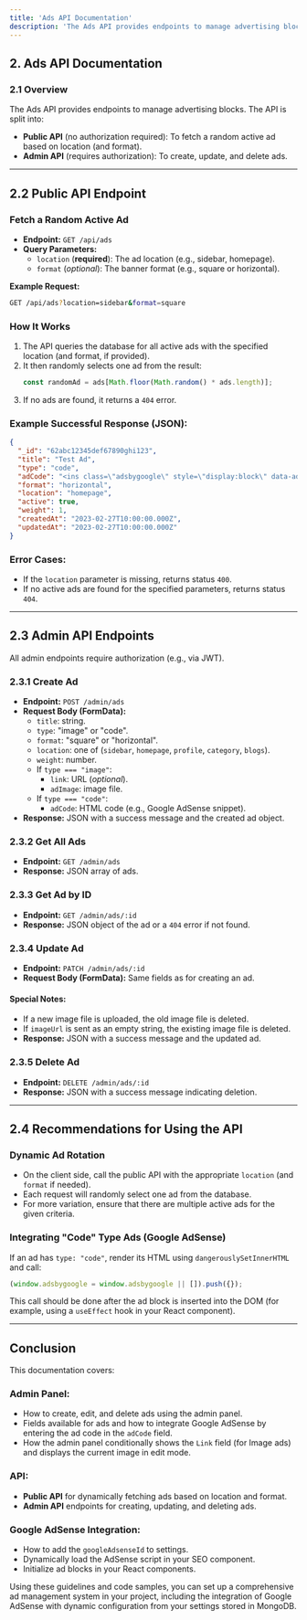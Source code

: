 ```yaml
---
title: 'Ads API Documentation'
description: 'The Ads API provides endpoints to manage advertising blocks, including both public and admin-level functionalities.'
---
```


## 2. Ads API Documentation

### 2.1 Overview
The Ads API provides endpoints to manage advertising blocks. The API is split into:

- **Public API** (no authorization required): To fetch a random active ad based on location (and format).
- **Admin API** (requires authorization): To create, update, and delete ads.

---
## 2.2 Public API Endpoint

### Fetch a Random Active Ad
- **Endpoint:** `GET /api/ads`
- **Query Parameters:**
  - `location` (**required**): The ad location (e.g., sidebar, homepage).
  - `format` (*optional*): The banner format (e.g., square or horizontal).

**Example Request:**
```bash
GET /api/ads?location=sidebar&format=square
```

### How It Works
1. The API queries the database for all active ads with the specified location (and format, if provided).
2. It then randomly selects one ad from the result:
   ```js
   const randomAd = ads[Math.floor(Math.random() * ads.length)];
   ```
3. If no ads are found, it returns a `404` error.

### Example Successful Response (JSON):
```json
{
  "_id": "62abc12345def67890ghi123",
  "title": "Test Ad",
  "type": "code",
  "adCode": "<ins class=\"adsbygoogle\" style=\"display:block\" data-ad-format=\"auto\" data-ad-slot=\"1234567890\"></ins><script>(adsbygoogle = window.adsbygoogle || []).push({});</script>",
  "format": "horizontal",
  "location": "homepage",
  "active": true,
  "weight": 1,
  "createdAt": "2023-02-27T10:00:00.000Z",
  "updatedAt": "2023-02-27T10:00:00.000Z"
}
```

### Error Cases:
- If the `location` parameter is missing, returns status `400`.
- If no active ads are found for the specified parameters, returns status `404`.

---
## 2.3 Admin API Endpoints
All admin endpoints require authorization (e.g., via JWT).

### 2.3.1 Create Ad
- **Endpoint:** `POST /admin/ads`
- **Request Body (FormData):**
  - `title`: string.
  - `type`: "image" or "code".
  - `format`: "square" or "horizontal".
  - `location`: one of (`sidebar`, `homepage`, `profile`, `category`, `blogs`).
  - `weight`: number.
  - If `type === "image"`:
    - `link`: URL (*optional*).
    - `adImage`: image file.
  - If `type === "code"`:
    - `adCode`: HTML code (e.g., Google AdSense snippet).
- **Response:** JSON with a success message and the created ad object.

### 2.3.2 Get All Ads
- **Endpoint:** `GET /admin/ads`
- **Response:** JSON array of ads.

### 2.3.3 Get Ad by ID
- **Endpoint:** `GET /admin/ads/:id`
- **Response:** JSON object of the ad or a `404` error if not found.

### 2.3.4 Update Ad
- **Endpoint:** `PATCH /admin/ads/:id`
- **Request Body (FormData):** Same fields as for creating an ad.

#### Special Notes:
- If a new image file is uploaded, the old image file is deleted.
- If `imageUrl` is sent as an empty string, the existing image file is deleted.
- **Response:** JSON with a success message and the updated ad.

### 2.3.5 Delete Ad
- **Endpoint:** `DELETE /admin/ads/:id`
- **Response:** JSON with a success message indicating deletion.

---
## 2.4 Recommendations for Using the API

### Dynamic Ad Rotation
- On the client side, call the public API with the appropriate `location` (and `format` if needed).
- Each request will randomly select one ad from the database.
- For more variation, ensure that there are multiple active ads for the given criteria.

### Integrating "Code" Type Ads (Google AdSense)
If an ad has `type: "code"`, render its HTML using `dangerouslySetInnerHTML` and call:
```js
(window.adsbygoogle = window.adsbygoogle || []).push({});
```
This call should be done after the ad block is inserted into the DOM (for example, using a `useEffect` hook in your React component).

---
## Conclusion
This documentation covers:

### Admin Panel:
- How to create, edit, and delete ads using the admin panel.
- Fields available for ads and how to integrate Google AdSense by entering the ad code in the `adCode` field.
- How the admin panel conditionally shows the `Link` field (for Image ads) and displays the current image in edit mode.

### API:
- **Public API** for dynamically fetching ads based on location and format.
- **Admin API** endpoints for creating, updating, and deleting ads.

### Google AdSense Integration:
- How to add the `googleAdsenseId` to settings.
- Dynamically load the AdSense script in your SEO component.
- Initialize ad blocks in your React components.

Using these guidelines and code samples, you can set up a comprehensive ad management system in your project, including the integration of Google AdSense with dynamic configuration from your settings stored in MongoDB.
